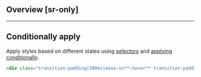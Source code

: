 ## Overview [sr-only]
<Overview/>

---

## Conditionally apply
Apply styles based on different states using [selectors](/guide/state-selectors) and [applying conditionally](/guide/applying-conditionally).
```html
<div class="transition:padding|300ms|ease-in**:hover** transition:padding|300ms|ease-in**@sm** transition:padding|300ms|ease-in**@dark** transition:padding|300ms|ease-in**@print**">…</div>
```

